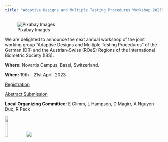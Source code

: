 ```yaml
---
title: "Adaptive Designs and Multiple Testing Procedures Workshop 2023"
---
```


![Pixabay Images](ADMTP.png)

We are delighted to announce the next annual workshop of the joint working group “Adaptive Designs and Multiple Testing Procedures” of the German (DR) and the Austrian-Swiss (ROeS) Regions of the International Biometric Society (IBS). 

**Where:** Novartis Campus, Basel, Switzerland.

**When:** 19th – 21st April, 2023

[Registration](https://forms.gle/w2LLYeVkPhzCstrj6)

[Abstract Submission](https://forms.gle/4ugvKo4Ueg6Pj7wA6)

**Local Organizing Committee:** E Glimm, L Hampson, D Magirr, A Nguyen Duc, R Peck


![](ROeS.png){width=13%}
![](ibs.png)


